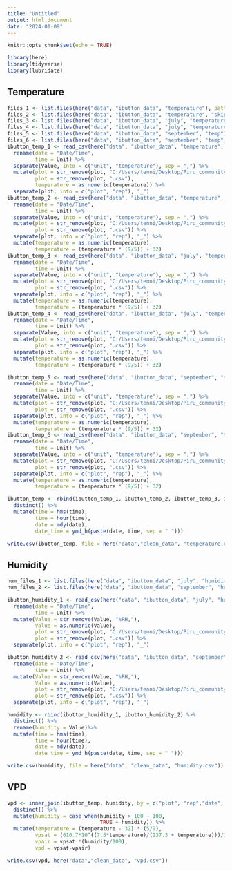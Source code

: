 ```yaml
---
title: "Untitled"
output: html_document
date: "2024-01-09"
---
```


```r
knitr::opts_chunk$set(echo = TRUE)

library(here)
library(tidyverse)
library(lubridate)
```

## Temperature

```r
files_1 <- list.files(here("data", "ibutton_data", "temperature"), pattern = ".csv")
files_2 <- list.files(here("data", "ibutton_data", "temperature", "skip_18"), pattern = ".csv")
files_3 <- list.files(here("data", "ibutton_data", "july", "temperature"), pattern = ".csv")
files_4 <- list.files(here("data", "ibutton_data", "july", "temperature", "skip_18"), pattern = ".csv" )
files_5 <- list.files(here("data", "ibutton_data", "september", "temp"), pattern = ".csv")
files_6 <- list.files(here("data", "ibutton_data", "september", "temp", "skip_18"), pattern = ".csv" )
ibutton_temp_1 <- read_csv(here("data", "ibutton_data", "temperature", files_1), skip = 14, id = "plot") %>% 
  rename(date = "Date/Time",
         time = Unit) %>% 
  separate(Value, into = c("unit", "temperature"), sep = ",") %>% 
  mutate(plot = str_remove(plot, "C:/Users/tenni/Desktop/Piru_community/piru_community/data/ibutton_data/temperature/"),
         plot = str_remove(plot, ".csv"),
         temperature = as.numeric(temperature)) %>% 
  separate(plot, into = c("plot", "rep"), "_")
ibutton_temp_2 <- read_csv(here("data", "ibutton_data", "temperature", "skip_18", files_2), skip = 18, id = "plot") %>% 
  rename(date = "Date/Time",
         time = Unit) %>% 
  separate(Value, into = c("unit", "temperature"), sep = ",") %>% 
  mutate(plot = str_remove(plot, "C:/Users/tenni/Desktop/Piru_community/piru_community/data/ibutton_data/temperature/skip_18/"),
         plot = str_remove(plot, ".csv")) %>% 
  separate(plot, into = c("plot", "rep"), "_") %>% 
  mutate(temperature = as.numeric(temperature),
         temperature = (temperature * (9/5)) + 32)
ibutton_temp_3 <- read_csv(here("data", "ibutton_data", "july", "temperature", files_3), skip = 14, id = "plot") %>% 
  rename(date = "Date/Time",
         time = Unit) %>% 
  separate(Value, into = c("unit", "temperature"), sep = ",") %>% 
  mutate(plot = str_remove(plot, "C:/Users/tenni/Desktop/Piru_community/piru_community/data/ibutton_data/july/temperature/"),
         plot = str_remove(plot, ".csv")) %>% 
  separate(plot, into = c("plot", "rep"), "_") %>% 
  mutate(temperature = as.numeric(temperature),
         temperature = (temperature * (9/5)) + 32)
ibutton_temp_4 <- read_csv(here("data", "ibutton_data", "july", "temperature", "skip_18", files_4), skip = 18, id = "plot") %>% 
  rename(date = "Date/Time",
         time = Unit) %>% 
  separate(Value, into = c("unit", "temperature"), sep = ",") %>% 
  mutate(plot = str_remove(plot, "C:/Users/tenni/Desktop/Piru_community/piru_community/data/ibutton_data/july/temperature/skip_18/"),
         plot = str_remove(plot, ".csv")) %>% 
  separate(plot, into = c("plot", "rep"), "_") %>% 
  mutate(temperature = as.numeric(temperature),
         temperature = (temperature * (9/5)) + 32)

ibutton_temp_5 <- read_csv(here("data", "ibutton_data", "september", "temp", files_5), skip = 14, id = "plot") %>% 
  rename(date = "Date/Time",
         time = Unit) %>% 
  separate(Value, into = c("unit", "temperature"), sep = ",") %>% 
  mutate(plot = str_remove(plot, "C:/Users/tenni/Desktop/Piru_community/piru_community/data/ibutton_data/september/temp/"),
         plot = str_remove(plot, ".csv")) %>% 
  separate(plot, into = c("plot", "rep"), "_") %>% 
  mutate(temperature = as.numeric(temperature),
         temperature = (temperature * (9/5)) + 32)
ibutton_temp_6 <- read_csv(here("data", "ibutton_data", "september", "temp", "skip_18", files_6), skip = 18, id = "plot") %>% 
  rename(date = "Date/Time",
         time = Unit) %>% 
  separate(Value, into = c("unit", "temperature"), sep = ",") %>% 
  mutate(plot = str_remove(plot, "C:/Users/tenni/Desktop/Piru_community/piru_community/data/ibutton_data/september/temp/skip_18/"),
         plot = str_remove(plot, ".csv")) %>% 
  separate(plot, into = c("plot", "rep"), "_") %>% 
  mutate(temperature = as.numeric(temperature),
         temperature = (temperature * (9/5)) + 32)

ibutton_temp <- rbind(ibutton_temp_1, ibutton_temp_2, ibutton_temp_3, ibutton_temp_4, ibutton_temp_6) %>%
  distinct() %>% 
  mutate(time = hms(time),
         time = hour(time),
         date = mdy(date),
         date_time = ymd_h(paste(date, time, sep = " ")))

write.csv(ibutton_temp, file = here("data","clean_data", "temperature.csv"))
```

## Humidity

```r
hum_files_1 <- list.files(here("data", "ibutton_data", "july", "humidity"), pattern = ".csv")
hum_files_2 <- list.files(here("data", "ibutton_data", "september", "humidity"), pattern = ".csv")

ibutton_humidity_1 <- read_csv(here("data", "ibutton_data", "july", "humidity", hum_files_1), skip = 18, id = "plot") %>% 
  rename(date = "Date/Time",
         time = Unit) %>% 
  mutate(Value = str_remove(Value, "%RH,"),
         Value = as.numeric(Value),
         plot = str_remove(plot, "C:/Users/tenni/Desktop/Piru_community/piru_community/data/ibutton_data/july/humidity/"),
         plot = str_remove(plot, ".csv")) %>% 
  separate(plot, into = c("plot", "rep"), "_")

ibutton_humidity_2 <- read_csv(here("data", "ibutton_data", "september", "humidity", hum_files_2), skip = 18, id = "plot") %>% 
  rename(date = "Date/Time",
         time = Unit) %>% 
  mutate(Value = str_remove(Value, "%RH,"),
         Value = as.numeric(Value),
         plot = str_remove(plot, "C:/Users/tenni/Desktop/Piru_community/piru_community/data/ibutton_data/september/humidity/"),
         plot = str_remove(plot, ".csv")) %>% 
  separate(plot, into = c("plot", "rep"), "_")

humidity <- rbind(ibutton_humidity_1, ibutton_humidity_2) %>% 
  distinct() %>% 
  rename(humidity = Value)%>% 
  mutate(time = hms(time),
         time = hour(time),
         date = mdy(date),
         date_time = ymd_h(paste(date, time, sep = " ")))

write.csv(humidity, file = here("data", "clean_data", "humidity.csv"))
```

## VPD

```r
vpd <- inner_join(ibutton_temp, humidity, by = c("plot", "rep","date", "time", "date_time")) %>% 
  distinct() %>% 
  mutate(humidity = case_when(humidity > 100 ~ 100,
                              TRUE ~ humidity)) %>% 
  mutate(temperature = (temperature - 32) * (5/9),
         vpsat = (610.7*10^((7.5*temperature)/(237.3 + temperature)))/1000,
         vpair = vpsat *(humidity/100),
         vpd = vpsat-vpair)

write.csv(vpd, here("data","clean_data", "vpd.csv"))
```

